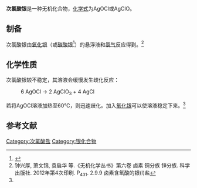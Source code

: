 {{chembox
| Reference = 
| Name = 次氯酸银
| ImageFileL1 = Hypochlorit-Ion.svg
| ImageFileR1= Ag+.svg
| ImageSizeR1= 65px
| IUPACName = Silver hypochlorite 
| OtherNames = 
| Section1 = {{Chembox Identifiers
| CASNo = 475461-52-0
| CASNo_Ref = {{cascite|correct|CAS}}
 | SMILES = [Ag+].[O-]Cl
 }}
| Section2 = {{Chembox Properties
| Formula = AgOCl
| MolarMass = 159.321
| Appearance = 
| Density = 
| MeltingPt = 
| BoilingPt = 
| Solubility = 极易溶<ref>刘光启, 马连湘, 刘杰 编. 化学化工物性数据手册 无机卷. 化学工业出版社. 第十二章 氯化物和氯酸盐. ISBN 7-5025-3591-8</ref>
 }}
| Section3 = {{Chembox Hazards
| EUClass = 
| RPhases = 
| SPhases = 
| Autoignition = }}
| Section8 = {{Chembox Related
| OtherAnions = [[氯化银|氯化银]]、[[亚氯酸银|亚氯酸银]]<br/>[[氯酸银|氯酸银]]、[[高氯酸银|高氯酸银]]
| OtherCations = [[次氯酸铜|次氯酸铜]]
| OtherFunctn =
| Function =
| OtherCpds = [[次溴酸银|次溴酸银]]、[[次碘酸银|次碘酸银]]}}
}}

'''次氯酸银'''是一种无机化合物，[[化学式|化学式]]为AgOCl或AgClO。

==制备==
次氯酸银由[[氧化银|氧化银]]（或[[碳酸银|碳酸银]]<ref>{{cite book | last=Mendeleyev | first=D.I. | last2=Greenaway | first2=A.J. | last3=Kamensky | first3=G. | title=The Principles of Chemistry | publisher=Longmans, Green, and Company | series=The Principles of Chemistry | issue=2 | year=1891 | url=https://books.google.com.hk/books?id=5d0KAAAAIAAJ | access-date=2021-11-27 | page= | archive-date=2021-11-27 | archive-url=https://web.archive.org/web/20211127021052/https://books.google.com.hk/books?id=5d0KAAAAIAAJ | dead-url=no }}</ref>）的悬浮液和[[氯气|氯气]]反应得到。<ref name=wj>钟兴厚, 萧文锦, 袁启华 等.《无机化学丛书》第六卷 卤素 铜分族 锌分族. 科学出版社. 2012年第4次印刷. P<sub>431</sub>. 2.9.9 卤素含氧酸的银(I)盐</ref>

==化学性质==
次氯酸银较不稳定，其溶液会缓慢发生歧化反应：
: 6 AgOCl → 2 AgClO<sub>3</sub> + 4 AgCl
若将AgOCl溶液加热至60℃，则迅速歧化。加入[[氧化银|氧化银]]可以使溶液稳定下来。<ref name=wj />

==参考文献==
{{reflist}}

{{银化合物}}
{{次氯酸盐}}

[[Category:次氯酸盐|Category:次氯酸盐]]
[[Category:银化合物|Category:银化合物]]